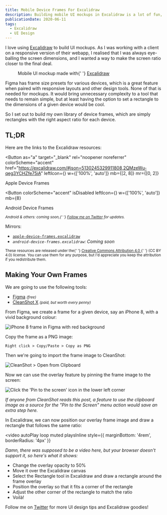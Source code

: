 ```yaml
---
title: Mobile Device Frames For Excalidraw
description: Building mobile UI mockups in Excalidraw is a lot of fun, but eye-balling screen ratios is not great. Here are some free resources to help you get started, and a guide on how to make your own frames.
publicationDate: 2020-06-11
tags:
  - Excalidraw
  - UI Design
---
```



I love using [Excalidraw](https://excalidraw) to build UI mockups. As I was
working with a client on a responsive version of their webapp, I realised that
I was always eye-balling the screen dimensions, and I wanted a way to make the
screen ratio closer to the final deal.

<figure style={{ marginBottom: '2rem' }}>
  <MobileMockup
    role="img"
    className="excalidraw darkModeInvertLuminosity"
    aria-label="A UI mockup for a product landing page on an iPhone 8"
  />
  <figcaption>
    Mobile UI mockup made with{' '}
    <a href="https://excalidraw.com/#json=4882401423523840,3Hd00VsFV2umVwol0mbwdw">
      Excalidraw
    </a>
  </figcaption>
</figure>

Figma has frame size presets for various devices, which is a great feature when paired
with responsive layouts and other design tools. None of that is needed for
mockups. It would bring unnecessary complexity to a tool that needs to remain simple,
but at least having the option to set a rectangle to the dimensions of a given
device would be cool.

So I set out to build my own library of device frames, which are simply rectangles
with the right aspect ratio for each device.

## TL;DR

Here are the links to the Excalidraw resources:

<Button
  as="a"
  target="_blank"
  rel="noopener noreferrer"
  colorScheme="accent"
  href="https://excalidraw.com/#json=5130245329911808,2QMzeWu-qeg3YCHZfe75iA"
  leftIcon={<DiApple />}
  w={['100%', 'auto']}
  mb={[2, 8]}
  mr={[0, 2]}
>
  Apple Device Frames
</Button>

<Button
  colorScheme="accent"
  isDisabled
  leftIcon={<DiAndroid />}
  w={['100%', 'auto']}
  mb={8}
>
  Android Device Frames
</Button>

<p>
  <small>
    <em>
      Android & others: coming soon,{' '}
      <a href="https://twitter.com/fortysevenfx">Follow me on Twitter</a> for
      updates.
    </em>
  </small>
</p>

<p mb={2}>Mirrors:</p>

- [`apple-device-frames.excalidraw`](/images/posts/2020/mobile-device-frames-for-excalidraw/apple-device-frames.excalidraw)
- _`android-device-frames.excalidraw`: Coming soon_

<small>
  <Note title="License" icon={FiFileText}>
    These resources are released under the{' '}
    <a href="https://creativecommons.org/licenses/by/4.0/">
      Creative Commons Attribution 4.0
    </a>{' '}
    (CC BY 4.0) license. You can use them for any purpose, but I'd appreciate
    you keep the attribution if you redistribute them.
  </Note>
</small>

<br />

## Making Your Own Frames

We are going to use the following tools:

- [Figma](https://figma.com) _<small>(free)</small>_
- [CleanShot X](https://cleanshot.com/) _<small>(paid, but worth every penny)</small>_

From Figma, we create a frame for a given device, say an iPhone 8, with a vivid
background colour:

<Image
  src="/images/posts/2020/mobile-device-frames-for-excalidraw/figma-frame-iphone8.jpg"
  alt="iPhone 8 frame in Figma with red background"
  shadow="xl"
/>

Copy the frame as a PNG image:

```
Right click > Copy/Paste > Copy as PNG
```

Then we're going to import the frame image to CleanShot:

<Image
  src="/images/posts/2020/mobile-device-frames-for-excalidraw/cleanshot-import.jpg"
  alt="CleanShot > Open from Clipboard"
  shadow="xl"
/>

Now we can use the overlay feature by pinning the frame image to the screen:

<Image
  src="/images/posts/2020/mobile-device-frames-for-excalidraw/cleanshot-pin.jpg"
  alt="Click the 'Pin to the screen' icon in the lower left corner"
  shadow="xl"
/>


<Note title="CleanShot Feature Request" icon={GoLightBulb}>
  <em>
    If anyone from CleanShot reads this post, a feature to use the clipboard
    image as a source for the "Pin to the Screen" menu action would save an
    extra step here.
  </em>
</Note>

In Excalidraw, we can now position our overlay frame image and draw a rectangle
that follows the same ratio:

<video
  autoPlay
  loop
  muted
  playsInline
  style={{ marginBottom: '4rem', borderRadius: '4px' }}
>
  <source
    src="/images/posts/2020/mobile-device-frames-for-excalidraw/make-frame.webm"
    type="video/webm; codecs=vp9,vorbis"
  />
  <source
    src="/images/posts/2020/mobile-device-frames-for-excalidraw/make-frame.mp4"
    type="video/mp4"
  />
  <div>
    <em>
      Damn, there was supposed to be a video here, but your browser doesn't
      support it, so here's what it shows:
    </em>
    <ul>
      <li>Change the overlay opacity to 50%</li>
      <li>Move it over the Excalidraw canvas</li>
      <li>
        Select the Rectangle tool in Excalidraw and draw a rectangle around the
        frame overlay
      </li>
      <li>Position the overlay so that it fits a corner of the rectangle</li>
      <li>Adjust the other corner of the rectangle to match the ratio</li>
      <li>Voilà!</li>
    </ul>
  </div>
</video>

Follow me on [Twitter](https://twitter.com/fortysevenfx) for more UI design tips and Excalidraw goodies!
